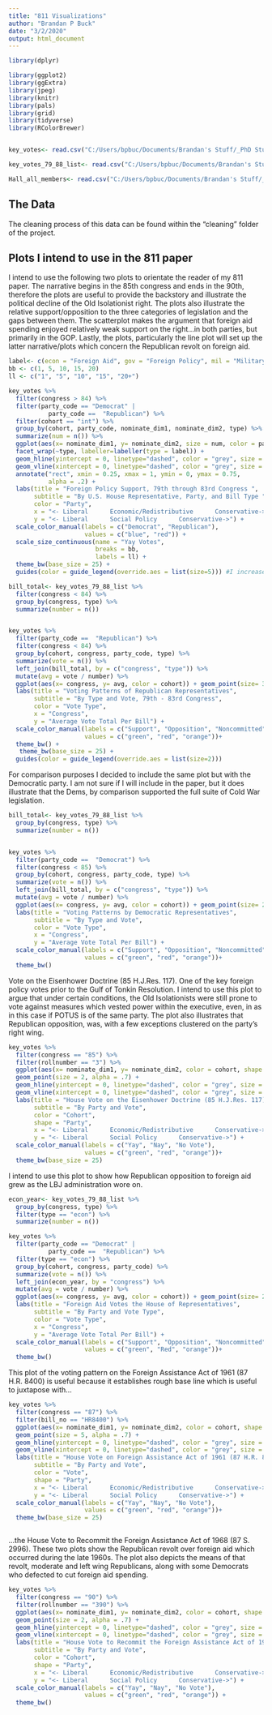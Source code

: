 ---
title: "811 Visualizations"
author: "Brandan P Buck"
date: "3/2/2020"
output: html_document
---

```{r setup, include=TRUE}

library(dplyr) 

library(ggplot2)
library(ggExtra)
library(jpeg)
library(knitr)
library(pals)
library(grid)
library(tidyverse)
library(RColorBrewer)


key_votes<- read.csv("C:/Users/bpbuc/Documents/Brandan's Stuff/_PhD Stuff/Dissertation Research/new_digital_project/clean_data/key_votes_new.csv")

key_votes_79_88_list<- read.csv("C:/Users/bpbuc/Documents/Brandan's Stuff/_PhD Stuff/Dissertation Research/new_digital_project/clean_data/key_votes_79_88_list.csv")

Hall_all_members<- read.csv("C:/Users/bpbuc/Documents/Brandan's Stuff/_PhD Stuff/Dissertation Research/new_digital_project/raw_data/HSall_members.csv")


```

## The Data

The cleaning process of this data can be found within the "cleaning" folder of the project.

## Plots I intend to use in the 811 paper

I intend to use the following two plots to orientate the reader of my 811 paper. The narrative begins in the 85th congress and ends in the 90th, therefore the plots are useful to provide the backstory and illustrate the political decline of the Old Isolationist right. The plots also illustrate the relative support/opposition to the three categories of legislation and the gaps between them. The scatterplot makes the argument that foreign aid spending enjoyed relatively weak support on the right…in both parties, but primarily in the GOP. Lastly, the plots, particularly the line plot will set up the latter narrative/plots which concern the Republican revolt on foreign aid. 

```{r pressure, echo=TRUE}
label<- c(econ = "Foreign Aid", gov = "Foreign Policy", mil = "Military Policy and Appropriations")
bb <- c(1, 5, 10, 15, 20)
ll <- c("1", "5", "10", "15", "20+")

key_votes %>%
  filter(congress > 84) %>% 
  filter(party_code == "Democrat" |
           party_code ==  "Republican") %>% 
  filter(cohort == "int") %>% 
  group_by(cohort, party_code, nominate_dim1, nominate_dim2, type) %>% 
  summarize(num = n()) %>% 
  ggplot(aes(x= nominate_dim1, y= nominate_dim2, size = num, color = party_code)) + geom_point(alpha = .70) + 
  facet_wrap(~type, labeller=labeller(type = label)) +
  geom_hline(yintercept = 0, linetype="dashed", color = "grey", size = 1) +
  geom_vline(xintercept = 0, linetype="dashed", color = "grey", size = 1) +
  annotate("rect", xmin = 0.25, xmax = 1, ymin = 0, ymax = 0.75,
           alpha = .2) +
  labs(title = "Foreign Policy Support, 79th through 83rd Congress ",
       subtitle = "By U.S. House Representative, Party, and Bill Type ",
       color = "Party",
       x = "<- Liberal      Economic/Redistributive      Conservative->",
       y = "<- Liberal      Social Policy      Conservative->") +
  scale_color_manual(labels = c("Democrat", "Republican"),
                     values = c("blue", "red")) +
  scale_size_continuous(name = "Yay Votes",
                        breaks = bb,
                        labels = ll) +
  theme_bw(base_size = 25) +
  guides(color = guide_legend(override.aes = list(size=5))) #I increased the size so the text was larger when exported as a jpeg
```

```{r}

bill_total<- key_votes_79_88_list %>%
  filter(congress < 84) %>% 
  group_by(congress, type) %>% 
  summarize(number = n())


key_votes %>%
  filter(party_code ==  "Republican") %>%
  filter(congress < 84) %>% 
  group_by(cohort, congress, party_code, type) %>%
  summarize(vote = n()) %>% 
  left_join(bill_total, by = c("congress", "type")) %>% 
  mutate(avg = vote / number) %>% 
  ggplot(aes(x= congress, y= avg, color = cohort)) + geom_point(size= 3) + geom_line(size= 1) +      facet_wrap(~type, labeller=labeller(type = label)) +
  labs(title = "Voting Patterns of Republican Representatives",
       subtitle = "By Type and Vote, 79th - 83rd Congress",
       color = "Vote Type",
       x = "Congress",
       y = "Average Vote Total Per Bill") +
  scale_color_manual(labels = c("Support", "Opposition", "Noncommitted"),
                     values = c("green", "red", "orange"))+
  theme_bw() +
   theme_bw(base_size = 25) +
  guides(color = guide_legend(override.aes = list(size=2)))

```

For comparison purposes I decided to include the same plot but with the Democratic party. I am not sure if I will include in the paper, but it does illustrate that the Dems, by comparison supported the full suite of Cold War legislation.

```{r}
bill_total<- key_votes_79_88_list %>% 
  group_by(congress, type) %>% 
  summarize(number = n())


key_votes %>%
  filter(party_code ==  "Democrat") %>%
  filter(congress < 85) %>% 
  group_by(cohort, congress, party_code, type) %>%
  summarize(vote = n()) %>% 
  left_join(bill_total, by = c("congress", "type")) %>% 
  mutate(avg = vote / number) %>% 
  ggplot(aes(x= congress, y= avg, color = cohort)) + geom_point(size= 2) + geom_line(size= 0.5) + facet_wrap(~type, labeller=labeller(type = label)) +
  labs(title = "Voting Patterns by Democratic Representatives",
       subtitle = "By Type and Vote",
       color = "Vote Type",
       x = "Congress",
       y = "Average Vote Total Per Bill") +
  scale_color_manual(labels = c("Support", "Opposition", "Noncommitted"),
                     values = c("green", "red", "orange"))+
  theme_bw() 


```

Vote on the Eisenhower Doctrine (85 H.J.Res. 117). One of the key foreign policy votes prior to the Gulf of Tonkin Resolution. I intend to use this plot to argue that under certain conditions, the Old Isolationists were still prone to vote against measures which vested power within the executive, even, in as in this case if POTUS is of the same party. The plot also illustrates that Republican opposition, was, with a few exceptions clustered on the party’s right wing.  


```{r}

key_votes %>% 
  filter(congress == "85") %>% 
  filter(rollnumber == "3") %>%
  ggplot(aes(x= nominate_dim1, y= nominate_dim2, color = cohort, shape = party_code)) + 
  geom_point(size = 2, alpha = .7) +
  geom_hline(yintercept = 0, linetype="dashed", color = "grey", size = 1) +
  geom_vline(xintercept = 0, linetype="dashed", color = "grey", size = 1) +
  labs(title = "House Vote on the Eisenhower Doctrine (85 H.J.Res. 117)",
       subtitle = "By Party and Vote",
       color = "Cohort",
       shape = "Party",
       x = "<- Liberal      Economic/Redistributive      Conservative->",
       y = "<- Liberal      Social Policy      Conservative->") +
  scale_color_manual(labels = c("Yay", "Nay", "No Vote"),
                     values = c("green", "red", "orange"))+
  theme_bw(base_size = 25) 

```
I intend to use this plot to show how Republican opposition to foreign aid grew as the LBJ administration  wore on.

```{r}
econ_year<- key_votes_79_88_list %>% 
  group_by(congress, type) %>% 
  filter(type == "econ") %>% 
  summarize(number = n())

key_votes %>%
  filter(party_code == "Democrat" |
           party_code ==  "Republican") %>%
  filter(type == "econ") %>% 
  group_by(cohort, congress, party_code) %>%
  summarize(vote = n()) %>% 
  left_join(econ_year, by = "congress") %>% 
  mutate(avg = vote / number) %>% 
  ggplot(aes(x= congress, y= avg, color = cohort)) + geom_point(size= 2) + geom_line(size= 0.5) + facet_wrap(~party_code) +
  labs(title = "Foreign Aid Votes the House of Representatives",
       subtitle = "By Party and Vote Type",
       color = "Vote Type",
       x = "Congress",
       y = "Average Vote Total Per Bill") +
  scale_color_manual(labels = c("Support", "Opposition", "Noncommitted"),
                     values = c("green", "Red", "orange"))+
  theme_bw() 

```

This plot of the voting pattern on the Foreign Assistance Act of 1961 (87 H.R. 8400) is useful because it establishes rough base line which is useful to juxtapose with… 

```{r}

key_votes %>% 
  filter(congress == "87") %>% 
  filter(bill_no == "HR8400") %>% 
  ggplot(aes(x= nominate_dim1, y= nominate_dim2, color = cohort, shape = party_code)) + 
  geom_point(size = 5, alpha = .7) +
  geom_hline(yintercept = 0, linetype="dashed", color = "grey", size = 1) +
  geom_vline(xintercept = 0, linetype="dashed", color = "grey", size = 1) +
  labs(title = "House Vote on Foreign Assistance Act of 1961 (87 H.R. 8400)",
       subtitle = "By Party and Vote",
       color = "Vote",
       shape = "Party",
       x = "<- Liberal      Economic/Redistributive      Conservative->",
       y = "<- Liberal      Social Policy      Conservative->") +
  scale_color_manual(labels = c("Yay", "Nay", "No Vote"),
                     values = c("green", "red", "orange"))+
  theme_bw(base_size = 25) 



```

...the House Vote to Recommit the Foreign Assistance Act of 1968 (87 S. 2996). These two plots show the Republican revolt over foreign aid which occurred during the late 1960s. The plot also depicts the means of that revolt, moderate and left wing Republicans, along with some Democrats who defected to cut foreign aid spending.

```{r}

key_votes %>% 
  filter(congress == "90") %>% 
  filter(rollnumber == "390") %>%
  ggplot(aes(x= nominate_dim1, y= nominate_dim2, color = cohort, shape = party_code)) + 
  geom_point(size = 2, alpha = .7) +
  geom_hline(yintercept = 0, linetype="dashed", color = "grey", size = 1) +
  geom_vline(xintercept = 0, linetype="dashed", color = "grey", size = 1) +
  labs(title = "House Vote to Recommit the Foreign Assistance Act of 1968 (87 S. 2996)",
       subtitle = "By Party and Vote",
       color = "Cohort",
       shape = "Party",
       x = "<- Liberal      Economic/Redistributive      Conservative->",
       y = "<- Liberal      Social Policy      Conservative->") +
  scale_color_manual(labels = c("Yay", "Nay", "No Vote"),
                     values = c("green", "red", "orange")) +
  theme_bw()

```

